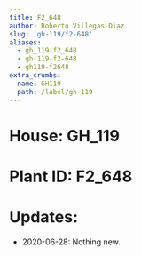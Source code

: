 ```yaml
---
title: F2_648
author: Roberto Villegas-Diaz
slug: 'gh-119/f2-648'
aliases:
  - gh_119-f2_648
  - gh-119-f2-648
  - gh119-f2648
extra_crumbs:
  name: GH119
  path: /label/gh-119
---
```


# **House**: GH_119
# **Plant ID**: F2_648
# **Updates**: 
 - 2020-06-28: Nothing new.
